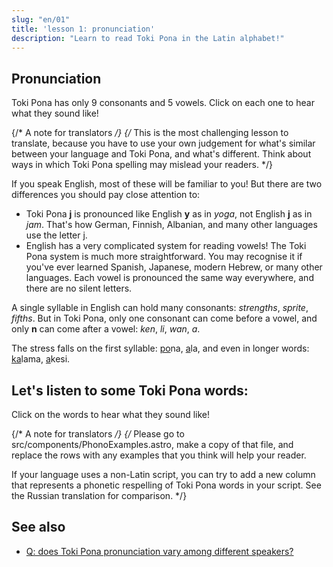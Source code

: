 ```yaml
---
slug: "en/01"
title: 'lesson 1: pronunciation'
description: "Learn to read Toki Pona in the Latin alphabet!"
---
```



## Pronunciation

Toki Pona has only 9 consonants and 5 vowels. Click on each one to hear what they sound like!

<PhonoTable />

{/* A note for translators */}
{/*
  This is the most challenging lesson to translate,
  because you have to use your own judgement for
  what's similar between your language and Toki Pona, and what's different.
  Think about ways in which Toki Pona spelling may mislead your readers.
*/}

If you speak English, most of these will be familiar to you! But there are two differences you should pay close attention to:

* Toki Pona **j** is pronounced like English **y** as in *yoga*, not English **j** as in *jam*. That's how German, Finnish, Albanian, and many other languages use the letter j.
* English has a very complicated system for reading vowels! The Toki Pona system is much more straightforward. You may recognise it if you've ever learned Spanish, Japanese, modern Hebrew, or many other languages. Each vowel is pronounced the same way everywhere, and there are no silent letters.

A single syllable in English can hold many consonants: *strengths*, *sprite*, *fifths*. But in Toki Pona, only one consonant can come before a vowel, and only **n** can come after a vowel: *ken*, *li*, *wan*, *a*.

The stress falls on the first syllable: <u>po</u>na, <u>a</u>la, and even in longer words: <u>ka</u>lama, <u>a</u>kesi.

## Let's listen to some Toki Pona words:

Click on the words to hear what they sound like!

<PhonoExamples />

{/* A note for translators */}
{/*
  Please go to src/components/PhonoExamples.astro,
  make a copy of that file, and replace the rows with any examples
  that you think will help your reader.
  
  If your language uses a non-Latin script, you can try to add a new column
  that represents a phonetic respelling of Toki Pona words in your script.
  See the Russian translation for comparison.
*/}

## See also

* [Q: does Toki Pona pronunciation vary among different speakers?](/en/sound-variation/)
